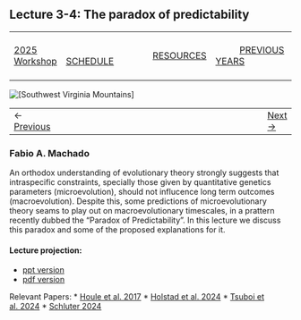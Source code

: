 ## Lecture 3-4: The paradox of predictability

|        |        |        |    |
|--------|---------------------------------------------|--------------------|------------------------------------------|
| &nbsp;&nbsp;&nbsp;&nbsp;&nbsp;&nbsp;&nbsp;&nbsp;&nbsp; [2025 Workshop](/index.html) &nbsp;&nbsp;&nbsp;&nbsp;&nbsp;&nbsp;&nbsp;&nbsp;&nbsp; | &nbsp;&nbsp;&nbsp;&nbsp;&nbsp;&nbsp;&nbsp;&nbsp;&nbsp;&nbsp;&nbsp;&nbsp; [SCHEDULE](/2025/schedule.html) &nbsp;&nbsp;&nbsp;&nbsp;&nbsp;&nbsp;&nbsp;&nbsp;&nbsp; | &nbsp;&nbsp;&nbsp;&nbsp;&nbsp;&nbsp;&nbsp;&nbsp;&nbsp;&nbsp;&nbsp;&nbsp; [RESOURCES](/2025/resources.html) &nbsp;&nbsp;&nbsp;&nbsp;&nbsp;&nbsp;&nbsp;&nbsp;&nbsp; | &nbsp;&nbsp;&nbsp;&nbsp;&nbsp;&nbsp;&nbsp;&nbsp;&nbsp; [PREVIOUS YEARS](2025/previous.html) &nbsp;&nbsp;&nbsp;&nbsp;&nbsp;&nbsp; |


<div align="left">
<img src="../../media/SWVirginiaMtns.jpg" alt="[Southwest Virginia Mountains]">
</div>


<table><tr><td>&larr; <a href="lecture1-1.html">Previous</a></td><td width="772">&nbsp;</td><td> <a href="exercise1-3.html">Next &rarr;</a></td></tr></table>
  

### Fabio A. Machado

An orthodox understanding of evolutionary theory strongly suggests that intraspecific constraints, specially those given by quantitative genetics parameters (microevolution), should not influcence long term outcomes (macroevolution). Despite this, some predictions of microevolutionary theory seams to play out on macroevolutionary timescales, in a prattern recently dubbed the "Paradox of Predictability". In this lecture we discuss this paradox and some of the proposed explanations for it.

#### Lecture projection:

-   [ppt version](TheParadoxOfPredictability.pptx)
-   [pdf version](TheParadoxOfPredictability.pdf)


Relevant Papers:
\* [Houle et al. 2017](hansen2017.pdf)
\* [Holstad et al. 2024](holstad2024.pdf)
\* [Tsuboi et al. 2024](tsuboi2024.pdf)
\* [Schluter 2024](schluter2024)

<!-- #### Video -->

<!-- Part 1: [EQGW2021lecture2-3a.mp4](https://vimeo.com/574982828) -->
<!-- Part 2: [EQGW2021lecture2-3b.mp4](https://vimeo.com/574982860) -->
